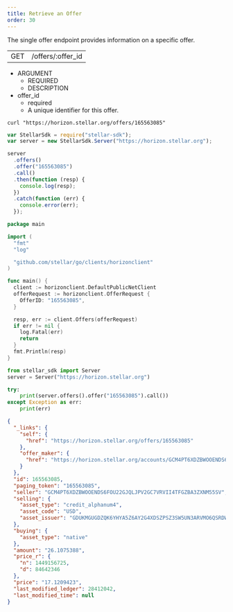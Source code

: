 ```yaml
---
title: Retrieve an Offer
order: 30
---
```



The single offer endpoint provides information on a specific offer.

<Endpoint>


|     |                   |
| --- | ----------------- |
| GET | /offers/:offer_id |

</Endpoint>


<AttributeTable>


- ARGUMENT
  - REQUIRED
  - DESCRIPTION
- offer_id
  - required
  - A unique identifier for this offer.

</AttributeTable>


<CodeExample title="Example Request">


```curl
curl "https://horizon.stellar.org/offers/165563085"
```

```js
var StellarSdk = require("stellar-sdk");
var server = new StellarSdk.Server("https://horizon.stellar.org");

server
  .offers()
  .offer("165563085")
  .call()
  .then(function (resp) {
    console.log(resp);
  })
  .catch(function (err) {
    console.error(err);
  });
```
  
```go
package main

import (
  "fmt"
  "log"

  "github.com/stellar/go/clients/horizonclient"
)

func main() {
  client := horizonclient.DefaultPublicNetClient
  offerRequest := horizonclient.OfferRequest {
    OfferID: "165563085",
  }

  resp, err := client.Offers(offerRequest)
  if err != nil {
    log.Fatal(err)
    return
  }
  fmt.Println(resp)
}
```

```python
from stellar_sdk import Server
server = Server("https://horizon.stellar.org")

try:
    print(server.offers().offer("165563085").call())
except Exception as err:
    print(err)
```

</CodeExample>


<ExampleResponse title="Example Response">


```json
{
  "_links": {
    "self": {
      "href": "https://horizon.stellar.org/offers/165563085"
    },
    "offer_maker": {
      "href": "https://horizon.stellar.org/accounts/GCM4PT6XDZBWOOENDS6FOU22GJQLJPV2GC7VRVII4TFGZBA3ZXNM55SV"
    }
  },
  "id": 165563085,
  "paging_token": "165563085",
  "seller": "GCM4PT6XDZBWOOENDS6FOU22GJQLJPV2GC7VRVII4TFGZBA3ZXNM55SV",
  "selling": {
    "asset_type": "credit_alphanum4",
    "asset_code": "USD",
    "asset_issuer": "GDUKMGUGDZQK6YHYA5Z6AY2G4XDSZPSZ3SW5UN3ARVMO6QSRDWP5YLEX"
  },
  "buying": {
    "asset_type": "native"
  },
  "amount": "26.1075388",
  "price_r": {
    "n": 1449156725,
    "d": 84642346
  },
  "price": "17.1209423",
  "last_modified_ledger": 28412042,
  "last_modified_time": null
}
```

</ExampleResponse>

